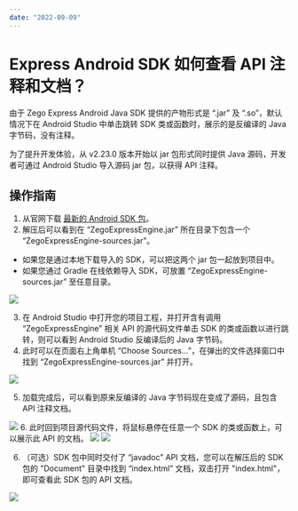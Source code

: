 ```yaml
---
date: "2022-09-09"
---
```

# Express Android SDK 如何查看 API 注释和文档？

由于 Zego Express Android Java SDK 提供的产物形式是 “.jar” 及 “.so”，默认情况下在 Android Studio 中单击跳转 SDK 类或函数时，展示的是反编译的 Java 字节码，没有注释。

为了提升开发体验，从 v2.23.0 版本开始以 jar 包形式同时提供 Java 源码，开发者可通过 Android Studio 导入源码 jar 包，以获得 API 注释。

## 操作指南

1. 从官网下载 [最新的 Android SDK 包](https://doc-zh.zego.im/article/2969)。
2. 解压后可以看到在 “ZegoExpressEngine.jar” 所在目录下包含一个 “ZegoExpressEngine-sources.jar”。

<Note title="说明">


- 如果您是通过本地下载导入的 SDK，可以把这两个 jar 包一起放到项目中。
- 如果您通过 Gradle 在线依赖导入 SDK，可放置 “ZegoExpressEngine-sources.jar” 至任意目录。

</Note>



<Frame width="512" height="auto" caption=""><img src="https://doc-media.zego.im/sdk-doc/Pics/Android/ExpressSDK/Integration/android_java_sources_jar.png" /></Frame>

3. 在 Android Studio 中打开您的项目工程，并打开含有调用 “ZegoExpressEngine” 相关 API 的源代码文件单击 SDK 的类或函数以进行跳转，则可以看到 Android Studio 反编译后的 Java 字节码。
4. 此时可以在页面右上角单机 “Choose Sources...”，在弹出的文件选择窗口中找到 “ZegoExpressEngine-sources.jar” 并打开。
<Frame width="512" height="auto" caption=""><img src="https://doc-media.zego.im/sdk-doc/Pics/Android/ExpressSDK/Integration/android_studio_choose_sources.png" /></Frame>

5. 加载完成后，可以看到原来反编译的 Java 字节码现在变成了源码，且包含 API 注释文档。
<Frame width="512" height="auto" caption=""><img src="https://doc-media.zego.im/sdk-doc/Pics/Android/ExpressSDK/Integration/android_studio_show_source_comment.png" /></Frame>
6. 此时回到项目源代码文件，将鼠标悬停在任意一个 SDK 的类或函数上，可以展示此 API 的文档。
<Frame width="512" height="auto" caption=""><img src="https://doc-media.zego.im/sdk-doc/Pics/Android/ExpressSDK/Integration/android_studio_show_api_document.png" /></Frame>
<Frame width="512" height="auto" caption=""><img src="https://doc-media.zego.im/sdk-doc/Pics/Android/ExpressSDK/Integration/android_studio_show_callback_document.png" /></Frame>

6. （可选）SDK 包中同时交付了 “javadoc” API 文档，您可以在解压后的 SDK 包的 "Document" 目录中找到 “index.html” 文档，双击打开 "index.html"，即可查看此 SDK 包的 API 文档。
<Frame width="512" height="auto" caption=""><img src="https://doc-media.zego.im/sdk-doc/Pics/Express/express_api_document_html.png" /></Frame>
